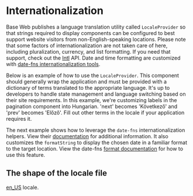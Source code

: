 


# Internationalization

Base Web publishes a language translation utility called `LocaleProvider` so that strings required
to display components can be configured to best support website visitors from non-English-speaking
locations. Please note that some factors of internationalization are not taken care of here, including
pluralization, currency, and list formatting. If you need that support, check out the
[Intl](https://developer.mozilla.org/en-US/docs/Web/JavaScript/Reference/Global_Objects/Intl) API.
Date and time formatting are customized with
[date-fns internationalization tools](https://date-fns.org/v2.15.0/docs/I18n).

Below is an example of how to use the `LocaleProvider`. This component should generally wrap the
application and must be provided with a dictionary of terms translated to the appropriate language.
It's up to developers to handle state management and language switching based on their site
requirements. In this example, we're customizing labels in the pagination component
into Hungarian. 'next' becomes 'Következő' and 'prev' becomes 'Előző'. Fill out other terms in
the locale if your application requires it.

<Example title="LocaleProvider example" path="internationalization/example.js">
  <LocaleProviderExample />
</Example>

The next example shows how to leverage the `date-fns` internationalization helpers. View their
[documentation](https://date-fns.org/v2.15.0/docs/I18n) for additional information. It also
customizes the `formatString` to display the chosen date in a familiar format to the target location.
View the date-fns [format documentation](https://date-fns.org/v2.8.1/docs/format) for how to use
this feature.

<Example title="Datepicker localization example" path="datepicker/i18n.js">
  <DatepickerLocalizationExample />
</Example>

## The shape of the locale file

[en_US](https://github.com/uber/baseweb/tree/master/src/locale) locale.

